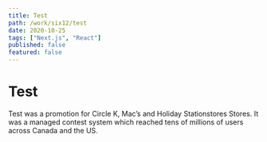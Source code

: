 ```yaml
---
title: Test
path: /work/six12/test
date: 2020-10-25
tags: ["Next.js", "React"]
published: false
featured: false
---
```



# Test

<!-- ![Test Banner](../../images/drink-snack-score/drink-snack-score.png) -->

Test was a promotion for Circle K, Mac’s and Holiday Stationstores Stores.
It was a managed contest system which reached tens of millions of users across Canada and the US.


